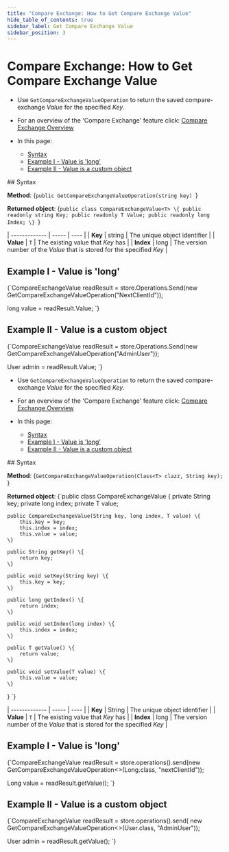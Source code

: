 ---
title: "Compare Exchange: How to Get Compare Exchange Value"
hide_table_of_contents: true
sidebar_label: Get Compare Exchange Value
sidebar_position: 3
---




# Compare Exchange: How to Get Compare Exchange Value
<LanguageSwitcher supportedLanguages={supportedLanguages} />
<LanguageContent language="csharp">

<Admonition type="note" title="Note">

* Use `GetCompareExchangeValueOperation` to return the saved compare-exchange _Value_ for the specified _Key_.  

* For an overview of the 'Compare Exchange' feature click: [Compare Exchange Overview](../../../client-api/operations/compare-exchange/overview.mdx)

* In this page:  
  * [Syntax](../../../client-api/operations/compare-exchange/get-compare-exchange-value.mdx#syntax)  
  * [Example I - Value is 'long'](../../../client-api/operations/compare-exchange/get-compare-exchange-value.mdx#example-i---value-is-)  
  * [Example II - Value is a custom object](../../../client-api/operations/compare-exchange/get-compare-exchange-value.mdx#example-ii---value-is-a-custom-object)  
</Admonition>
## Syntax

**Method**:
<TabItem value="get_0" label="get_0">
<CodeBlock language="csharp">
{`public GetCompareExchangeValueOperation(string key)
`}
</CodeBlock>
</TabItem>

**Returned object**:
<TabItem value="compare_exchange_value" label="compare_exchange_value">
<CodeBlock language="csharp">
{`public class CompareExchangeValue<T>
\{
    public readonly string Key;
    public readonly T Value;
    public readonly long Index;
\}
`}
</CodeBlock>
</TabItem>

| ------------- | ----- | ---- |
| **Key** | string | The unique object identifier |
| **Value** | `T` | The existing value that _Key_ has |
| **Index** | long |  The version number of the _Value_ that is stored for the specified _Key_ |



## Example I - Value is 'long' 
<TabItem value="get_1" label="get_1">
<CodeBlock language="csharp">
{`CompareExchangeValue<long> readResult =
    store.Operations.Send(new GetCompareExchangeValueOperation<long>("NextClientId"));

long value = readResult.Value;
`}
</CodeBlock>
</TabItem>


## Example II - Value is a custom object 
<TabItem value="get_2" label="get_2">
<CodeBlock language="csharp">
{`CompareExchangeValue<User> readResult =
    store.Operations.Send(new GetCompareExchangeValueOperation<User>("AdminUser"));

User admin = readResult.Value;
`}
</CodeBlock>
</TabItem>



</LanguageContent>
<LanguageContent language="java">

<Admonition type="note" title="Note">

* Use `GetCompareExchangeValueOperation` to return the saved compare-exchange _Value_ for the specified _Key_.  

* For an overview of the 'Compare Exchange' feature click: [Compare Exchange Overview](../../../client-api/operations/compare-exchange/overview.mdx)

* In this page:  
  * [Syntax](../../../client-api/operations/compare-exchange/get-compare-exchange-value.mdx#syntax)  
  * [Example I - Value is 'long'](../../../client-api/operations/compare-exchange/get-compare-exchange-value.mdx#example-i---value-is-)  
  * [Example II - Value is a custom object](../../../client-api/operations/compare-exchange/get-compare-exchange-value.mdx#example-ii---value-is-a-custom-object)  
</Admonition>
## Syntax

**Method**:
<TabItem value="get_0" label="get_0">
<CodeBlock language="java">
{`GetCompareExchangeValueOperation(Class<T> clazz, String key);
`}
</CodeBlock>
</TabItem>

**Returned object**:
<TabItem value="compare_exchange_value" label="compare_exchange_value">
<CodeBlock language="java">
{`public class CompareExchangeValue<T> \{
    private String key;
    private long index;
    private T value;

    public CompareExchangeValue(String key, long index, T value) \{
        this.key = key;
        this.index = index;
        this.value = value;
    \}

    public String getKey() \{
        return key;
    \}

    public void setKey(String key) \{
        this.key = key;
    \}

    public long getIndex() \{
        return index;
    \}

    public void setIndex(long index) \{
        this.index = index;
    \}

    public T getValue() \{
        return value;
    \}

    public void setValue(T value) \{
        this.value = value;
    \}
\}
`}
</CodeBlock>
</TabItem>

| ------------- | ----- | ---- |
| **Key** | String | The unique object identifier |
| **Value** | `T` | The existing value that _Key_ has |
| **Index** | long |  The version number of the _Value_ that is stored for the specified _Key_ |



## Example I - Value is 'long' 
<TabItem value="get_1" label="get_1">
<CodeBlock language="java">
{`CompareExchangeValue<Long> readResult
    = store.operations().send(new GetCompareExchangeValueOperation<>(Long.class, "nextClientId"));

Long value = readResult.getValue();
`}
</CodeBlock>
</TabItem>


## Example II - Value is a custom object 
<TabItem value="get_2" label="get_2">
<CodeBlock language="java">
{`CompareExchangeValue<User> readResult
    = store.operations().send(
        new GetCompareExchangeValueOperation<>(User.class, "AdminUser"));

User admin = readResult.getValue();
`}
</CodeBlock>
</TabItem>



</LanguageContent>

<!---
### Compare Exchange
- [Overview](../../../client-api/operations/compare-exchange/overview)
- [Get Compare-Exchange Values](../../../client-api/operations/compare-exchange/get-compare-exchange-values)
- [Put a Compare-Exchange Value](../../../client-api/operations/compare-exchange/delete-compare-exchange-value)


-->